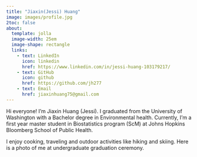 ```yaml
---
title: "Jiaxin(Jessi) Huang"
image: images/profile.jpg
2toc: false
about: 
  template: jolla
  image-width: 25em
  image-shape: rectangle
  links:
    - text: LinkedIn
      icon: linkedin
      href: https://www.linkedin.com/in/jessi-huang-103179217/
    - text: GitHub
      icon: github
      href: https://github.com/jh277
    - text: Email
      href: jiaxinhuang75@gmail.com
---
```


Hi everyone! I'm Jiaxin Huang (Jessi). I graduated from the University of Washington with a Bachelor degree in Environmental health. Currently, I'm a first year master student in Biostatistics program (ScM) at Johns Hopkins Bloomberg School of Public Health.

I enjoy cooking, traveling and outdoor activities like hiking and skiing. Here is a photo of me at undergraduate graduation ceremony.
